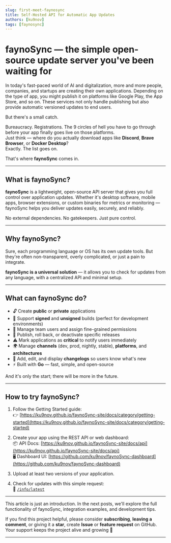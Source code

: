 ```yaml
---
slug: first-meet-faynosync
title: Self-Hosted API for Automatic App Updates
authors: [ku9nov]
tags: [faynosync]
---
```


# faynoSync — the simple open-source update server you've been waiting for

In today's fast-paced world of AI and digitalization, more and more people, companies, and startups are creating their own applications. Depending on the type of app, you might publish it on platforms like Google Play, the App Store, and so on. These services not only handle publishing but also provide automatic versioned updates to end users.

But there's a small catch.

Bureaucracy. Registrations. The 9 circles of hell you have to go through before your app finally goes live on those platforms.  
Just think — where do you actually download apps like **Discord**, **Brave Browser**, or **Docker Desktop**?  
Exactly. The list goes on.

That's where **faynoSync** comes in.

---

## What is faynoSync?

**faynoSync** is a lightweight, open-source API server that gives you full control over application updates. Whether it's desktop software, mobile apps, browser extensions, or custom binaries for metrics or monitoring — faynoSync helps you deliver updates easily, securely, and reliably.

No external dependencies. No gatekeepers. Just pure control.

---

## Why faynoSync?

Sure, each programming language or OS has its own update tools. But they're often non-transparent, overly complicated, or just a pain to integrate.

**faynoSync is a universal solution** — it allows you to check for updates from any language, with a centralized API and minimal setup.

---

## What can faynoSync do?

- 🔓 Create **public** or **private** applications
- 🔐 Support **signed** and **unsigned** builds (perfect for development environments)
- 👥 Manage team users and assign fine-grained permissions
- 🚀 Publish, roll back, or deactivate specific releases
- ⚠️ Mark applications as **critical** to notify users immediately
- 🌍 Manage **channels** (dev, prod, nightly, stable), **platforms**, and **architectures**
- 📝 Add, edit, and display **changelogs** so users know what's new
- ⚡ Built with **Go** — fast, simple, and open-source

And it's only the start; there will be more in the future.

---

## How to try faynoSync?

1. Follow the Getting Started guide:  
👉 [https://ku9nov.github.io/faynoSync-site/docs/category/getting-started](https://ku9nov.github.io/faynoSync-site/docs/category/getting-started)

2. Create your app using the REST API or web dashboard:  
📦 API Docs: [https://ku9nov.github.io/faynoSync-site/docs/api](https://ku9nov.github.io/faynoSync-site/docs/api)  
🖥️ Dashboard UI: [https://github.com/ku9nov/faynoSync-dashboard](https://github.com/ku9nov/faynoSync-dashboard)

3. Upload at least two versions of your application.

4. Check for updates with this simple request:  
📡 [`/info/latest`](https://ku9nov.github.io/faynoSync-site/docs/api/info/latest)

---

This article is just an introduction. In the next posts, we'll explore the full functionality of faynoSync, integration examples, and development tips.

If you find this project helpful, please consider **subscribing**, **leaving a comment**, or giving it a **star**, create **Issue** or **feature request** on GitHub.  
Your support keeps the project alive and growing 💚

---



